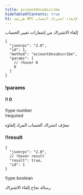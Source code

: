 ```yaml
---
title: accountUnsubscribe
hideTableOfContents: true
h1: طريقة RPC لإلغاء اشتراك الحساب
---
```


إلغاء الاشتراك من إشعارات تغيير الحساب

<APIMethod>

```jsonc !!request
{
  "jsonrpc": "2.0",
  "id": 1,
  "method": "accountUnsubscribe",
  "params": [
    // !hover 0
    0
  ]
}
```

### !params

#### !! 0

!type number  
!required

معرّف اشتراك الحساب المراد إلغاؤه

### !!result

```jsonc !response
{
  "jsonrpc": "2.0",
  // !hover result
  "result": true,
  "id": 1
}
```

!type boolean

رسالة نجاح إلغاء الاشتراك

</APIMethod>
